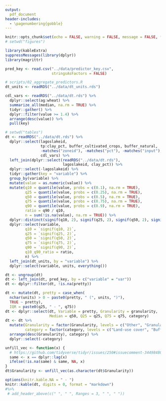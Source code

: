 ```yaml
---
output:
  pdf_document
header-includes: 
  - \pagenumbering{gobble}
---
```


```r
knitr::opts_chunk$set(echo = FALSE, warning = FALSE, message = FALSE, fig.path = "../figures/", fig.width = 5, fig.height = 6)
# setwd("figures")
```

```r
library(kableExtra)
suppressMessages(library(dplyr))
library(magrittr)

pred_key <- read.csv("../data/predictor_key.csv", 
                     stringsAsFactors = FALSE)

# scripts/02_aggregate_predictors.R
dt_units <- readRDS("../data/dt_units.rds")

cdl_vars <- readRDS("../data/dt.rds") %>%
  dplyr::select(ag:wheat) %>%
  summarize_all(median, na.rm = TRUE) %>%
  tidyr::gather() %>%
  dplyr::filter(value >= 1.4) %>%
  arrange(desc(value)) %>%
  pull(key)

# setwd("tables")
dt <- readRDS("../data/dt.rds") %>%
  dplyr::select(lagoslakeid, 
                tp:clay_pct, buffer_cultivated_crops, buffer_natural,
                -matches("zoneid"), -matches("pct"), -matches("input"), -matches("std"), 
                cdl_vars) %>%
  left_join(dplyr::select(readRDS("../data/dt.rds"), 
                          lagoslakeid, clay_pct)) %>%
  dplyr::select(-lagoslakeid) %>%
  tidyr::gather(key = "variable") %>%
  group_by(variable) %>%
  mutate(value = as.numeric(value)) %>%
  mutate(q10 = quantile(value, probs = c(0.1), na.rm = TRUE),
         q25 = quantile(value, probs = c(0.25), na.rm = TRUE),
         q50 = quantile(value, probs = c(0.5), na.rm = TRUE),
         q75 = quantile(value, probs = c(0.75), na.rm = TRUE),
         q90 = quantile(value, probs = c(0.9), na.rm = TRUE), 
         ratio = q90 / q10, 
         n = sum(!is.na(value), na.rm = TRUE)) %>%
  dplyr::distinct(signif(q10, 2), signif(q25, 2), signif(q50, 2), signif(q75, 2), signif(q90, 2), ratio, n) %>%
  dplyr::select(variable, 
         q10 = `signif(q10, 2)`,
         q25 = `signif(q25, 2)`,
         q50 = `signif(q50, 2)`,
         q75 = `signif(q75, 2)`,
         q90 = `signif(q90, 2)`,
         q10_q90_ratio = ratio,
         n) %>%
  left_join(dt_units, by = "variable") %>%
  dplyr::select(variable, units, everything())

dt <- ungroup(dt)
dt <- left_join(dt, pred_key, by = c("variable" = "var"))
dt <- dplyr::filter(dt, !is.na(pretty))

dt <- mutate(dt, pretty = case_when(
  nchar(units) > 0 ~ paste0(pretty, " (", units, ")"),
  TRUE ~ pretty), 
  IQR = paste0(q25, " - ", q75))
dt <- dplyr::select(dt, Variable = pretty, Granularity = granularity,
                    Median = q50, Q25 = q25, Q75 = q75, category) 
dt <- dt %>%
  mutate(Granularity = factor(Granularity, levels = c("Other", "Granular", "Aggregate")), 
         category = factor(category, levels = c("Land-use cover", "Buffer configuration", "Nutrient inputs", "Nutrient transport", "Lake"))) %>%
  arrange(desc(Granularity), category) %>%
  dplyr::select(-category)

unfill_vec <- function(x) {
  # https://github.com/tidyverse/tidyr/issues/250#issuecomment-344984802
  same <- x == dplyr::lag(x)
  ifelse(!is.na(same) & same, NA, x)
}
dt$Granularity <- unfill_vec(as.character(dt$Granularity))

options(knitr.kable.NA = " - ")
knitr::kable(dt, digits = 0, format = "markdown") 
#%>%
 # add_header_above(c(" ", " ", Ranges = 3, " ", " "))
```
